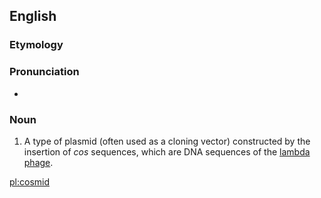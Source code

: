 ==English==
===Etymology===

{{blend|cos|plasmid|lang=en}}

===Pronunciation===

* {{a|US}} {{IPA|ˈkɑzmɪd|lang=en}}

===Noun===
{{en-noun}}
{{wikipedia}}

# {{context|genetics|lang=en}} A type of plasmid (often used as a cloning vector) constructed by the insertion of ''cos'' sequences, which are DNA sequences of the [[lambda phage]].

[[pl:cosmid]]